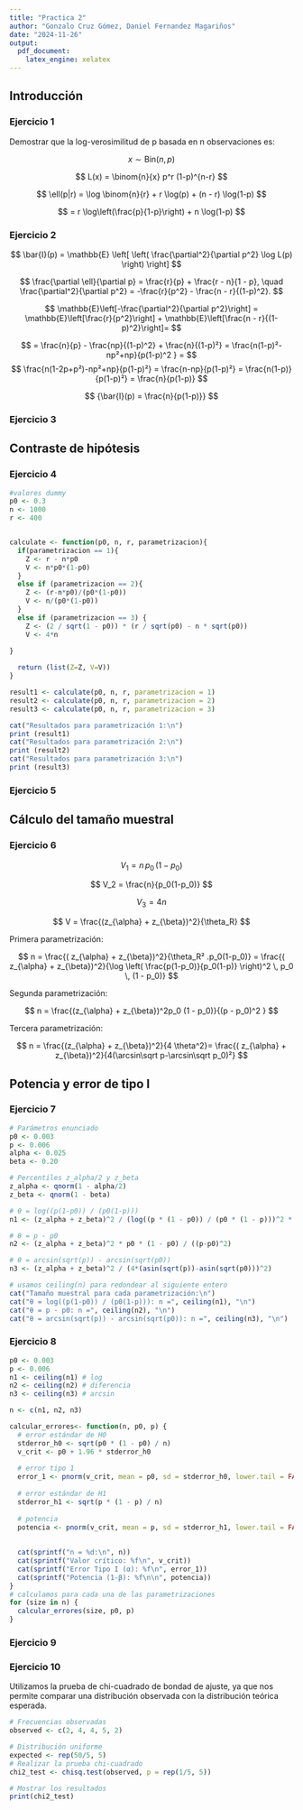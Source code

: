 ```yaml
---
title: "Practica 2"
author: "Gonzalo Cruz Gómez, Daniel Fernandez Magariños"
date: "2024-11-26"
output:
  pdf_document:
    latex_engine: xelatex
---
```


## Introducción

### Ejercicio 1

Demostrar que la log-verosimilitud de p basada en n observaciones es:

$$
x \sim \text{Bin}(n, p)
$$

$$
L(x) = \binom{n}{x} p^r (1-p)^{n-r}
$$

$$
\ell(p|r) = \log \binom{n}{r} + r \log(p) + (n - r) \log(1-p)
$$

$$
= r \log\left(\frac{p}{1-p}\right) + n \log(1-p)
$$

### Ejercicio 2

$$
\bar{I}(p) = \mathbb{E} \left[ \left( \frac{\partial^2}{\partial p^2} \log L(p) \right) \right]
$$

$$
\frac{\partial \ell}{\partial p} = \frac{r}{p} + \frac{r - n}{1 - p}, \quad \frac{\partial^2}{\partial p^2} = -\frac{r}{p^2} - \frac{n - r}{(1-p)^2}.
$$

$$
\mathbb{E}\left[-\frac{\partial^2}{\partial p^2}\right] = \mathbb{E}\left[\frac{r}{p^2}\right] + \mathbb{E}\left[\frac{n - r}{(1-p)^2}\right]=
$$

$$
= \frac{n}{p} - \frac{np}{(1-p)^2} + \frac{n}{(1-p)²} = \frac{n(1-p)²-np²+np}{p(1-p)^2 } = 
$$ $$
\frac{n(1-2p+p²)-np²+np}{p(1-p)²} = \frac{n-np}{p(1-p)²} = \frac{n(1-p)}{p(1-p)²} = \frac{n}{p(1-p)}
$$

$$
{\bar{I}(p) = \frac{n}{p(1-p)}}
$$

### Ejercicio 3

## Contraste de hipótesis

### Ejercicio 4

```r
#valores dummy
p0 <- 0.3
n <- 1000
r <- 400 


calculate <- function(p0, n, r, parametrizacion){
  if(parametrizacion == 1){
    Z <- r - n*p0
    V <- n*p0*(1-p0)
  }
  else if (parametrizacion == 2){
    Z <- (r-n*p0)/(p0*(1-p0))
    V <- n/(p0*(1-p0))
  }
  else if (parametrizacion == 3) {
    Z <- (2 / sqrt(1 - p0)) * (r / sqrt(p0) - n * sqrt(p0))
    V <- 4*n
    
}

  return (list(Z=Z, V=V))
}

result1 <- calculate(p0, n, r, parametrizacion = 1)
result2 <- calculate(p0, n, r, parametrizacion = 2)
result3 <- calculate(p0, n, r, parametrizacion = 3)

cat("Resultados para parametrización 1:\n")
print (result1)
cat("Resultados para parametrización 2:\n")
print (result2)
cat("Resultados para parametrización 3:\n")
print (result3)

```

### Ejercicio 5

## Cálculo del tamaño muestral

### Ejercicio 6

$$
V_1 = n \, p_0 \, (1 - p_0)
$$

$$
V_2 = \frac{n}{p_0(1-p_0)}
$$

$$
V_3 = 4n
$$

$$
V = \frac{(z_{\alpha} + z_{\beta})^2}{\theta_R} 
$$

Primera parametrización:

$$
n = \frac{( z_{\alpha} + z_{\beta})^2}{\theta_R² .p_0(1-p_0)} = \frac{( z_{\alpha} + z_{\beta})^2}{\log \left( \frac{p(1-p_0)}{p_0(1-p)} \right)^2 \, p_0 \, (1 - p_0)}
$$

Segunda parametrización:

$$
n = \frac{(z_{\alpha} + z_{\beta})^2p_0  (1 - p_0)}{(p - p_0)^2 }
$$

Tercera parametrización:

$$
n = \frac{(z_{\alpha} + z_{\beta})^2}{4 \theta^2}= \frac{( z_{\alpha} + z_{\beta})^2}{4(\arcsin\sqrt p-\arcsin\sqrt p_0)²}
$$

## Potencia y error de tipo I

### Ejercicio 7

```r
# Parámetros enunciado
p0 <- 0.003
p <- 0.006
alpha <- 0.025
beta <- 0.20

# Percentiles z_alpha/2 y z_beta
z_alpha <- qnorm(1 - alpha/2)  
z_beta <- qnorm(1 - beta)       

# θ = log((p(1-p0)) / (p0(1-p)))
n1 <- (z_alpha + z_beta)^2 / (log((p * (1 - p0)) / (p0 * (1 - p)))^2 * p0 * (1 - p0))

# θ = p - p0
n2 <- (z_alpha + z_beta)^2 * p0 * (1 - p0) / ((p-p0)^2)

# θ = arcsin(sqrt(p)) - arcsin(sqrt(p0))
n3 <- (z_alpha + z_beta)^2 / (4*(asin(sqrt(p))-asin(sqrt(p0)))^2)

# usamos ceiling(n) para redondear al siguiente entero
cat("Tamaño muestral para cada parametrización:\n")
cat("θ = log((p(1-p0)) / (p0(1-p))): n =", ceiling(n1), "\n")
cat("θ = p - p0: n =", ceiling(n2), "\n")
cat("θ = arcsin(sqrt(p)) - arcsin(sqrt(p0)): n =", ceiling(n3), "\n")

```

### Ejercicio 8

```r
p0 <- 0.003 
p <- 0.006 
n1 <- ceiling(n1) # log
n2 <- ceiling(n2) # diferencia
n3 <- ceiling(n3) # arcsin

n <- c(n1, n2, n3)

calcular_errores<- function(n, p0, p) {
  # error estándar de H0
  stderror_h0 <- sqrt(p0 * (1 - p0) / n)
  v_crit <- p0 + 1.96 * stderror_h0
  
  # error tipo 1
  error_1 <- pnorm(v_crit, mean = p0, sd = stderror_h0, lower.tail = FALSE)
  
  # error estándar de H1
  stderror_h1 <- sqrt(p * (1 - p) / n)
  
  # potencia
  potencia <- pnorm(v_crit, mean = p, sd = stderror_h1, lower.tail = FALSE)
  
  
  cat(sprintf("n = %d:\n", n))
  cat(sprintf("Valor crítico: %f\n", v_crit))
  cat(sprintf("Error Tipo I (α): %f\n", error_1))
  cat(sprintf("Potencia (1-β): %f\n\n", potencia))
}
# calculamos para cada una de las parametrizaciones
for (size in n) {
  calcular_errores(size, p0, p)
}

```

### Ejercicio 9

### Ejercicio 10

Utilizamos la prueba de chi-cuadrado de bondad de ajuste, ya que nos permite comparar una distribución observada con la distribución teórica esperada.

```r
# Frecuencias observadas
observed <- c(2, 4, 4, 5, 2)

# Distribución uniforme
expected <- rep(50/5, 5)
# Realizar la prueba chi-cuadrado
chi2_test <- chisq.test(observed, p = rep(1/5, 5))

# Mostrar los resultados
print(chi2_test)
```
